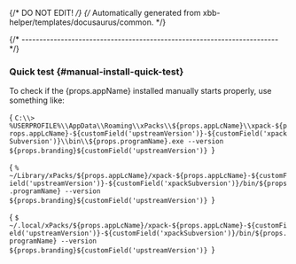 {/* DO NOT EDIT! */}
{/* Automatically generated from xbb-helper/templates/docusaurus/common. */}



{/* ------------------------------------------------------------------------ */}

### Quick test {#manual-install-quick-test}

To check if the {props.appName} installed manually starts properly, use something like:





  
  
  

  
  
  

  
  
  

  
  
  

  
  
  

  
  
  




<Tabs groupId="operating-systems">



<TabItem value="windows" label="Windows" default>

<CodeBlock language="console"> {
`C:\\> %USERPROFILE%\\AppData\\Roaming\\xPacks\\${props.appLcName}\\xpack-${props.appLcName}-${customField('upstreamVersion')}-${customField('xpackSubversion')}\\bin\\${props.programName}.exe --version
${props.branding}${customField('upstreamVersion')}
`} </CodeBlock>

</TabItem>











<TabItem value="macos" label="macOS">

<CodeBlock language="console"> {
`% ~/Library/xPacks/${props.appLcName}/xpack-${props.appLcName}-${customField('upstreamVersion')}-${customField('xpackSubversion')}/bin/${props.programName} --version
${props.branding}${customField('upstreamVersion')}
`} </CodeBlock>

</TabItem>











<TabItem value="linux" label="GNU/Linux">

<CodeBlock language="console"> {
`$ ~/.local/xPacks/${props.appLcName}/xpack-${props.appLcName}-${customField('upstreamVersion')}-${customField('xpackSubversion')}/bin/${props.programName} --version
${props.branding}${customField('upstreamVersion')}
`} </CodeBlock>

</TabItem>



</Tabs>
